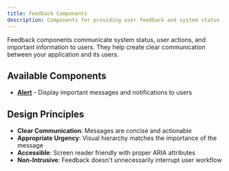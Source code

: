 ```yaml
---
title: Feedback Components
description: Components for providing user feedback and system status
---
```


Feedback components communicate system status, user actions, and important information to users. They help create clear communication between your application and its users.

## Available Components

- **[Alert](/components/feedback/alert/)** - Display important messages and notifications to users

## Design Principles

- **Clear Communication**: Messages are concise and actionable
- **Appropriate Urgency**: Visual hierarchy matches the importance of the message
- **Accessible**: Screen reader friendly with proper ARIA attributes
- **Non-Intrusive**: Feedback doesn't unnecessarily interrupt user workflow
